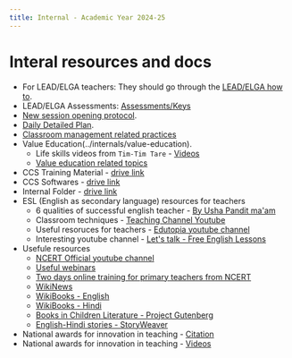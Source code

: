 ```yaml
---
title: Internal - Academic Year 2024-25
---
```


# Interal resources and docs


+ For LEAD/ELGA teachers: They should go through the [LEAD/ELGA how to](../internals/lead-training).
+ LEAD/ELGA Assessments: [Assessments/Keys](https://drive.google.com/drive/folders/1zvBML-cWQtoig9G3eGsLL1L0luKUgf4H?usp=drive_link)
+ [New session opening protocol](../internals/new-session-opening).
+ [Daily Detailed Plan](../internals/daily-plan).
+ [Classroom management related practices](../internals/resources)
+ Value Education(../internals/value-education).
  - Life skills videos from `Tim-Tim Tare` - [Videos](../internals/resources)
  - [Value education related topics](../internals/daily-plan)
+ CCS Training Material - [drive link](https://drive.google.com/drive/folders/1V7oTL6NHqUNbStLToQPJOF9XaqU_hawX)
+ CCS Softwares - [drive link](https://drive.google.com/drive/folders/15x6z3d4U9Dh49Emr5vmgZm5y7PR_lx-_)
+ Internal Folder - [drive link](https://drive.google.com/drive/folders/1kpuJxtyXkFY91EVejCCRjoukCnef87ym?usp=sharing)
+ ESL (English as secondary language) resources for teachers
  - 6 qualities of successful english teacher - [By Usha Pandit ma'am](https://www.youtube.com/watch?v=_3c4xgeS80M&list=PLj-uUVXXQ6tCJthalwBGzkj5dfADbgriC&index=1&t=31s)
  - Classroom techniques - [Teaching Channel Youtube](https://www.youtube.com/user/TeachingChannel)
  - Useful resoruces for teachers - [Edutopia youtube channel](https://www.youtube.com/user/edutopia)
  - Interesting youtube channel - [Let's talk - Free English Lessons](https://www.youtube.com/channel/UCicjynhfFw2LiIQFnoS1JTw)
+ Usefule resources
  - [NCERT Official youtube channel](https://www.youtube.com/@NCERTOFFICIAL/videos)
  - [Useful webinars](https://ncert.nic.in/webinar_series.php)
  - [Two days online training for primary teachers from NCERT](https://www.youtube.com/watch?v=PcObYyipZTQ)
  - [WikiNews](https://en.wikinews.org/wiki/Main_Page)
  - [WikiBooks - English](https://en.wikibooks.org/wiki/Main_Page)
  - [WikiBooks - Hindi](https://hi.wikibooks.org/wiki/%E0%A4%AE%E0%A5%81%E0%A4%96%E0%A4%AA%E0%A5%83%E0%A4%B7%E0%A5%8D%E0%A4%A0)
  - [Books in Children Literature - Project Gutenberg](https://www.gutenberg.org/ebooks/bookshelf/20)
  - [English-Hindi stories - StoryWeaver](https://storyweaver.org.in/en/stories?gad_source=1&gclid=Cj0KCQjw6uWyBhD1ARIsAIMcADpDMa97ZLOA-ULsaiCk_nix09OXAqsfz8PQP9xtkMtjK4s4yd1CGc8aAhVMEALw_wcB&language=English-Hindi&query=&sort=Relevance)
+ National awards for innovation in teaching - [Citation](https://nationalawardstoteachers.education.gov.in/TeacherCitation.aspx)
+ National awards for innovation in teaching - [Videos](https://nationalawardstoteachers.education.gov.in/GalleryVideo.aspx)

